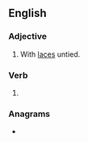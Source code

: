 ==English==

===Adjective===
{{en-adj|-}}

# With [[laces]] untied.

===Verb===
{{head|en|verb form}}

# {{en-past of|unlace}}

===Anagrams===
* {{anagrams|en|a=acdelnu|launced}}